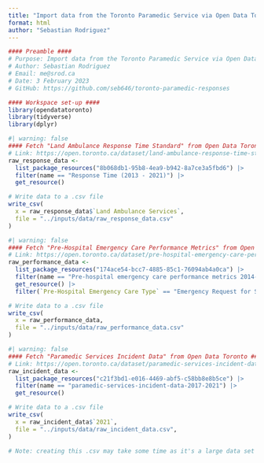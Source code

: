 ```yaml
---
title: "Import data from the Toronto Paramedic Service via Open Data Toronto"
format: html
author: "Sebastian Rodriguez"
---
```

```r
#### Preamble ####
# Purpose: Import data from the Toronto Paramedic Service via Open Data Toronto
# Author: Sebastian Rodriguez
# Email: me@srod.ca
# Date: 3 February 2023
# GitHub: https://github.com/seb646/toronto-paramedic-responses

#### Workspace set-up ####
library(opendatatoronto)
library(tidyverse)
library(dplyr)
```

```r
#| warning: false
#### Fetch "Land Ambulance Response Time Standard" from Open Data Toronto
# Link: https://open.toronto.ca/dataset/land-ambulance-response-time-standard 
raw_response_data <-
  list_package_resources("8b068db1-95b8-4ea9-b942-8a7ce3a5fbd6") |>
  filter(name == "Response Time (2013 - 2021)") |>
  get_resource()

# Write data to a .csv file
write_csv(
  x = raw_response_data$`Land Ambulance Services`,
  file = "../inputs/data/raw_response_data.csv"
)
```

```r
#| warning: false
#### Fetch "Pre-Hospital Emergency Care Performance Metrics" from Open Data Toronto ####
# Link: https://open.toronto.ca/dataset/pre-hospital-emergency-care-performance-metrics
raw_performance_data <-
  list_package_resources("174ace54-bcc7-4885-85c1-76094ab4a0ca") |>
  filter(name == "Pre-hospital emergency care performance metrics 2014-2021") |>
  get_resource() |>
  filter(`Pre-Hospital Emergency Care Type` == "Emergency Request for Service")

# Write data to a .csv file
write_csv(
  x = raw_performance_data,
  file = "../inputs/data/raw_performance_data.csv"
)
```

```r
#| warning: false
#### Fetch "Paramedic Services Incident Data" from Open Data Toronto ####
# Link: https://open.toronto.ca/dataset/paramedic-services-incident-data
raw_incident_data <-
  list_package_resources("c21f3bd1-e016-4469-abf5-c58bb8e8b5ce") |>
  filter(name == "paramedic-services-incident-data-2017-2021") |>
  get_resource()

# Write data to a .csv file
write_csv(
  x = raw_incident_data$`2021`,
  file = "../inputs/data/raw_incident_data.csv",
)

# Note: creating this .csv may take some time as it's a large data set
```